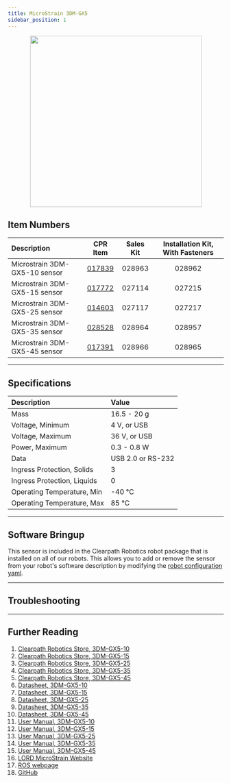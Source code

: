 ```yaml
---
title: MicroStrain 3DM-GX5
sidebar_position: 1
---
```



<center>
  <img
    src="/img/sensor_images/sensor_microstrain_3dm_gx5_15_1.png"
    width="400"
  />
</center>

## Item Numbers

| Description                   |                         CPR Item                         | Sales Kit | Installation Kit, With Fasteners |
| :---------------------------- | :------------------------------------------------------: | :-------: | :------------------------------: |
| Microstrain 3DM-GX5-10 sensor | [017839](/assets/pdf/clearpath_robotics_017839-TDS1.pdf) |  028963   |              028962              |
| Microstrain 3DM-GX5-15 sensor | [017772](/assets/pdf/clearpath_robotics_017772-TDS1.pdf) |  027114   |              027215              |
| Microstrain 3DM-GX5-25 sensor | [014603](/assets/pdf/clearpath_robotics_014603-TDS1.pdf) |  027117   |              027217              |
| Microstrain 3DM-GX5-35 sensor | [028528](/assets/pdf/clearpath_robotics_028528-TDS1.pdf) |  028964   |              028957              |
| Microstrain 3DM-GX5-45 sensor | [017391](/assets/pdf/clearpath_robotics_017391-TDS2.pdf) |  028966   |              028965              |

---

## Specifications

| Description                 | Value             |
| :-------------------------- | :---------------- |
| Mass                        | 16.5 - 20 g       |
| Voltage, Minimum            | 4 V, or USB       |
| Voltage, Maximum            | 36 V, or USB      |
| Power, Maximum              | 0.3 - 0.8 W       |
| Data                        | USB 2.0 or RS-232 |
| Ingress Protection, Solids  | 3                 |
| Ingress Protection, Liquids | 0                 |
| Operating Temperature, Min  | -40 °C            |
| Operating Temperature, Max  | 85 °C             |

---

## Software Bringup

This sensor is included in the Clearpath Robotics robot package that is installed on all of our robots.
This allows you to add or remove the sensor from your robot's software description by modifying the [robot configuration yaml](../../../../ros/config/yaml/sensors/overview.mdx).

<YAML />

---

## Troubleshooting

<Support />

---

## Further Reading

1.  [Clearpath Robotics Store, 3DM-GX5-10](https://store.clearpathrobotics.com/collections/orientation/products/3dm-gx5-10)
2.  [Clearpath Robotics Store, 3DM-GX5-15](https://store.clearpathrobotics.com/collections/vru/products/3dm-gx5-15)
3.  [Clearpath Robotics Store, 3DM-GX5-25](https://store.clearpathrobotics.com/collections/ahrs/products/3dm-gx5-25)
4.  [Clearpath Robotics Store, 3DM-GX5-35](https://store.clearpathrobotics.com/collections/ahrs/products/3dm-gx5-35)
5.  [Clearpath Robotics Store, 3DM-GX5-45](https://store.clearpathrobotics.com/collections/gnss-ins/products/3dm-gx5-45)
6.  [Datasheet, 3DM-GX5-10](/assets/pdf/clearpath_robotics_017839-TDS1.pdf)
7.  [Datasheet, 3DM-GX5-15](/assets/pdf/clearpath_robotics_017772-TDS1.pdf)
8.  [Datasheet, 3DM-GX5-25](/assets/pdf/clearpath_robotics_014603-TDS1.pdf)
9.  [Datasheet, 3DM-GX5-35](/assets/pdf/clearpath_robotics_028528-TDS1.pdf)
10. [Datasheet, 3DM-GX5-45](/assets/pdf/clearpath_robotics_017391-TDS1.pdf)
11. [User Manual, 3DM-GX5-10](/assets/pdf/clearpath_robotics_017839-TDS2.pdf)
12. [User Manual, 3DM-GX5-15](/assets/pdf/clearpath_robotics_017772-TDS2.pdf)
13. [User Manual, 3DM-GX5-25](/assets/pdf/clearpath_robotics_014603-TDS2.pdf)
14. [User Manual, 3DM-GX5-35](/assets/pdf/clearpath_robotics_028528-TDS2.pdf)
15. [User Manual, 3DM-GX5-45](/assets/pdf/clearpath_robotics_017391-TDS2.pdf)
16. [LORD MicroStrain Website](https://www.microstrain.com/inertial-sensors/g-series)
17. [ROS webpage](http://wiki.ros.org/microstrain_inertial_driver)
18. [GitHub](https://github.com/LORD-MicroStrain/microstrain_inertial)
